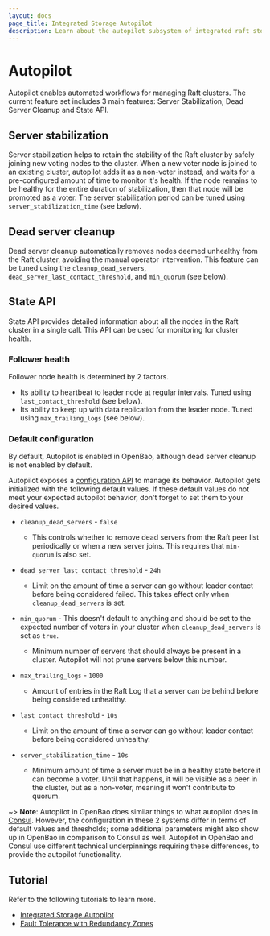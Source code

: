 ```yaml
---
layout: docs
page_title: Integrated Storage Autopilot
description: Learn about the autopilot subsystem of integrated raft storage in OpenBao.
---
```


# Autopilot

Autopilot enables automated workflows for managing Raft clusters. The current
feature set includes 3 main features: Server Stabilization, Dead Server Cleanup
and State API.

## Server stabilization

Server stabilization helps to retain the stability of the Raft cluster by safely
joining new voting nodes to the cluster. When a new voter node is joined to an
existing cluster, autopilot adds it as a non-voter instead, and waits for a
pre-configured amount of time to monitor it's health. If the node remains to be
healthy for the entire duration of stabilization, then that node will be
promoted as a voter. The server stabilization period can be tuned using
`server_stabilization_time` (see below).

## Dead server cleanup

Dead server cleanup automatically removes nodes deemed unhealthy from the
Raft cluster, avoiding the manual operator intervention. This feature can be
tuned using the `cleanup_dead_servers`, `dead_server_last_contact_threshold`,
and `min_quorum` (see below).

## State API

State API provides detailed information about all the nodes in the Raft cluster
in a single call. This API can be used for monitoring for cluster health.

### Follower health

Follower node health is determined by 2 factors.

- Its ability to heartbeat to leader node at regular intervals. Tuned using
  `last_contact_threshold` (see below).
- Its ability to keep up with data replication from the leader node. Tuned using
  `max_trailing_logs` (see below).

### Default configuration

By default, Autopilot is enabled in OpenBao, although dead server cleanup is not
enabled by default.

Autopilot exposes a [configuration
API](/vault/api-docs/system/storage/raftautopilot#set-configuration) to manage its
behavior. Autopilot gets initialized with the following default values. If these
default values do not meet your expected autopilot behavior, don't forget to set
them to your desired values.

- `cleanup_dead_servers` - `false`
  - This controls whether to remove dead servers from
    the Raft peer list periodically or when a new server joins. This requires that
    `min-quorum` is also set.

- `dead_server_last_contact_threshold` - `24h`
  - Limit on the amount of time
    a server can go without leader contact before being considered failed. This
    takes effect only when `cleanup_dead_servers` is set.

- `min_quorum` - This doesn't default to anything and should be set to the expected
  number of voters in your cluster when `cleanup_dead_servers` is set as `true`.
  - Minimum number of servers that should always be present in a cluster.
  Autopilot will not prune servers below this number.

- `max_trailing_logs` - `1000`
  - Amount of entries in the Raft Log that a server
    can be behind before being considered unhealthy.

- `last_contact_threshold` - `10s`
  - Limit on the amount of time a server can go without leader contact before being considered unhealthy.

- `server_stabilization_time` - `10s`
  - Minimum amount of time a server must be in a healthy state before it can become a voter. Until that happens,
    it will be visible as a peer in the cluster, but as a non-voter, meaning it won't contribute to quorum.

~> **Note**: Autopilot in OpenBao does similar things to what autopilot does in
[Consul](https://www.consul.io/). However, the configuration in these 2 systems
differ in terms of default values and thresholds; some additional parameters
might also show up in OpenBao in comparison to Consul as well. Autopilot in OpenBao
and Consul use different technical underpinnings requiring these differences, to
provide the autopilot functionality.

## Tutorial

Refer to the following tutorials to learn more.

- [Integrated Storage Autopilot](/vault/tutorials/raft/raft-autopilot)
- [Fault Tolerance with Redundancy Zones](/vault/tutorials/raft/raft-redundancy-zones)
